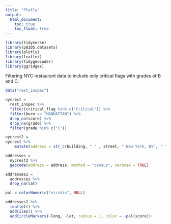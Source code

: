 ```yaml
---
title: "Plotly"
output: 
  html_document:
    toc: true
    toc_float: true
---
```


```r
library(tidyverse)
library(p8105.datasets)
library(plotly)
library(leaflet)
library(tidygeocoder)
library(ggridges)
```

Filtering NYC restaurant data to include only critical flags with grades of B and C.
```r
data("rest_inspec")

nycrest =
  rest_inspec %>%
  filter(critical_flag %in% c("Critical")) %>%
  filter(boro == "MANHATTAN") %>%
  drop_na(score) %>%
  drop_na(grade) %>%
  filter(grade %in% c("C")) 
```

```r
nycrest2 =
nycrest %>%
    mutate(address = str_c(building, " " , street, " New York, NY", " ", zipcode))

addresses = 
  nycrest2 %>%
  geocode(address = address, method = "census", verbose = TRUE)

addresses2 =
  addresses %>%
  drop_na(lat)
```

```r
pal = colorNumeric("viridis", NULL)

addresses2 %>%
  leaflet() %>%
  addTiles() %>%
  addCircleMarkers(~long, ~lat, radius = 1, color = ~pal(score))
```



